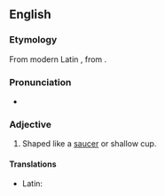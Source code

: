 ==English==

===Etymology===
From modern Latin {{m|la|acetabuliformis}}, from {{m|la|acetabulum||saucer}} {{suffix|en||form}}.

===Pronunciation===
* {{IPA|/æsɪˈtæbjuːlɪfɔːm/|lang=en}}

===Adjective===
{{en-adj|-}}

# {{lb|en|botany}} Shaped like a [[saucer]] or shallow cup.

====Translations====
{{trans-top|shaped like a saucer}}
* Latin: {{t|la|acetabuliforma}}
{{trans-mid}}
{{trans-bottom}}